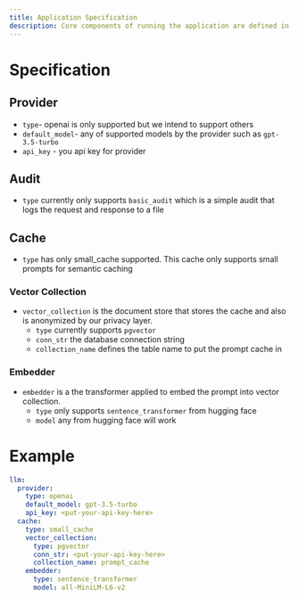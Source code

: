 ```yaml
---
title: Application Specification
description: Core components of running the application are defined in the following specification.
---
```


# Specification
## Provider

* `type`- openai is only supported but we intend to support others
* `default_model`- any of supported models by the provider such as `gpt-3.5-turbo`
* `api_key` - you api key for provider

## Audit
* `type` currently only supports `basic_audit` which is a simple audit that logs the request and response to a file

## Cache
* `type` has only small_cache supported. This cache only supports small prompts for semantic caching

### Vector Collection
* `vector_collection` is the document store that stores the cache and also is anonymized by our privacy layer.
    * `type` currently supports `pgvector`
    * `conn_str` the database connection string
    * `collection_name` defines the table name to put the prompt cache in

### Embedder
* `embedder` is a the transformer applied to embed the prompt into vector collection. 
    * `type` only supports `sentence_transformer` from hugging face
    * `model` any from hugging face will work

# Example
```yaml copy
llm:
  provider:
    type: openai
    default_model: gpt-3.5-turbo
    api_key: <put-your-api-key-here>
  cache:
    type: small_cache
    vector_collection:
      type: pgvector
      conn_str: <put-your-api-key-here>
      collection_name: prompt_cache
    embedder:
      type: sentence_transformer
      model: all-MiniLM-L6-v2
```